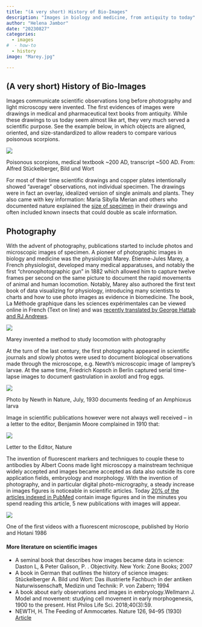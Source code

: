 ```yaml
---
title: "(A very short) History of Bio-Images"
description: "Images in biology and medicine, from antiquity to today"
author: "Helena Jambor"
date: "20230827"
categories:
  - images
#  - how-to
  - history
image: "Marey.jpg"

---
```

## (A very short) History of Bio-Images
Images communicate scientific observations long before photography and light microscopy were invented. The first evidences of images were drawings in medical and pharmaceutical text books from antiquity. While these drawings to us today seem almost like art, they very much served a scientific purpose. See the example below, in which objects are aligned, oriented, and size-standardized to allow readers to compare various poisonous scorpions. 

::: {#fig-antique}
![](Stückelberger.jpg)

Poisonous scorpions, medical textbook ~200 AD, transcript ~500 AD. From: Alfred Stückelberger, Bild und Wort
:::

For most of their time scientific drawings and copper plates intentionally showed “average” observations, not individual specimen. The drawings were in fact an overlay, idealized version of single animals and plants. They also came with key information: Maria Sibylla Merian and others who documented nature explained the [size of specimen](../Image_how_scale/index.qmd) in their drawings and often included known insects that could double as scale information. 

## Photography
With the advent of photography, publications started to include photos and microscopic images of specimen. A pioneer of photographic images in biology and medicine was the physiologist Marey. Étienne-Jules Marey, a French physiologist, developed many medical apparatuses, and notably the first “chronophotographic gun” in 1882 which allowed him to capture twelve frames per second on the same picture to document the rapid movements of animal and human locomotion. Notably, Marey also authored the first text book of data visualizing for physiology, introducing many scientists to charts and how to use photo images as evidence in biomedicine. The book, La Méthode graphique dans les sciences expérimentales can be viewed online in French (Text on line) and was <a href="https://medium.com/nightingale/information-graphic-visionaries-6dda1a0b8056">recently translated by George Hattab and RJ Andrews</a>.

::: {#fig-marey}
![](Etienne_Jules_Marey_.jpg)

Marey invented a method to study locomotion with photography
:::

At the turn of the last century, the first photographs appeared in scientific journals and slowly photos were used to document biological observations made through the microscope, e.g. Newth’s microscopic image of lamprey’s larvae. At the same time, Friedrich Kopsch in Berlin captured serial time-lapse images to document gastrulation in axolotl and frog eggs. 

:::{#fig-newth}
![](Newth.png)

Photo by Newth in Nature, July, 1930 documents feeding of an Amphioxus larva
:::

Image in scientific publications however were not always well received – in a letter to the editor, Benjamin Moore complained in 1910 that:

:::{#fig-moore}
![](BMoore_1910.png)

Letter to the Editor, Nature
:::

The invention of fluorescent markers and techniques to couple these to antibodies by Albert Coons made light microscopy a mainstream technique widely accepted and images became accepted as data also outside its core application fields, embryology and morphology. With the invention of photography, and in particular digital photo-micrography, a steady increase in images figures is noticeable in scientific articles. Today [20% of the articles indexed in PubMed](../Image_numbers/index.qmd) contain image figures and in the minutes you spend reading this article, 5 new publications with images will appear.

:::{#fig-fluo}
![](Horio_Hotani_1986_Video.png)

One of the first videos with a fluorescent microscope, published by Horio and Hotani 1986
:::



#### More literature on scientific images
<ul>
<li>A seminal book that describes how images became data in science: Daston L, & Peter Galison, P. . Objectivity. New York: Zone Books; 2007</li>
<li>A book in German that outlines the history of science images: Stückelberger A. Bild und Wort: Das illustrierte Fachbuch in der antiken Naturwissenschaft, Medizin und Technik: P. von Zabern; 1994</li>
<li>A book about early observations and images in embryology.Wellmann J. Model and movement: studying cell movement in early morphogenesis, 1900 to the present. Hist Philos Life Sci. 2018;40(3):59.</li>
<li>NEWTH, H. The Feeding of Ammocœtes. Nature 126, 94–95 (1930) <a href="https://doi.org/10.1038/126094b0">Article</a></li>
</ul>
